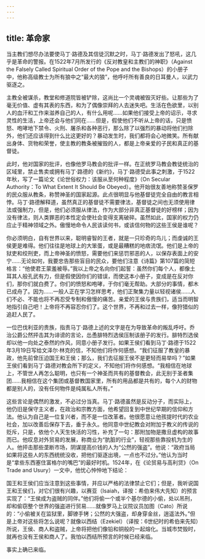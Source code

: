 ```yaml
---
---
---
```

title: 革命家
---




当主教们想尽办法要使马丁·路德及其信徒沉默之时，马丁·路德发出了怒吼，这几乎是革命的警报。在1522年7月所发行的《反对教皇和主教们的神职》（Against the Falsely Called Spiritual Order of the Pope and the Bishops）的小册子中，他称高级教士为所有狼中之“最大的狼”，他呼吁所有善良的日耳曼人，以武力驱逐之。

主教全被谋杀，教堂和修道院皆被铲除，这尚比一个灵魂被毁灭好些。让那些为了毫无价值、虚有其表的东西，和为了偶像崇拜的人去迷失吧。生活在色欲里，以别人的血汗和工作来滋养自己的人，有什么用呢……如果他们接受上帝的诏示，寻求灵性的生活，上帝还会与他们同在……但是，假使他们不听从上帝的话，只是愤怒、咆哮地下禁令、火刑、屠杀和各种恶行，那么除了以强烈的暴动将他们扫除外，他们还应该得到什么比这更好的？暴动发生时，我们都将会心地微笑。所有献出身体、货物和荣誉，使主教的教条被摧毁的人，都是上帝亲爱的子民和真正的基督徒。



此时，他对国家的批评，也像他罗马教会的批评一样。在正统罗马教会教徒统治的区域里，禁止售卖或拥有马丁·路德的《新约》，马丁·路德受此事之刺激，于1522年秋，写了一篇论文《论世俗权力：该服从至何种程度》（On Secular Authority：To What Extent It Should Be Obeyed）。他开始很友善地称赞圣保罗的民众服从教条，称赞神圣的国家起源。此点很明显与他基督徒完全自由的教言相悖。马丁·路德解释道，虽然真正的基督徒不需要律法，基督徒之间也无须使用律法或强制力，但是，他们必须服从律法，作为大部分非真正基督徒的好榜样；因为没有律法，则人类罪恶的本性定会使社会变得支离破碎。虽然如此，国家的权力仍应止于精神领域之外。傲慢地命令人民该读何书，或该信何物的这些王侯是谁呢？

你必须明白，自有世界以来，聪明睿智的王者，就是一只珍奇的鸟儿；而虔诚的王侯更是难得。他们往往是地球上的大笨蛋，或是最糟糕的地痞流氓。他们是上帝的狱吏和绞刑吏，而上帝神圣的愤怒，需要他们来惩罚邪恶的人，以保存表面上的安宁……无论如何，我要忠告那些盲目的民众，要他们注意《诗篇》第107篇的简短格言：“他使君王蒙羞被辱。”我以上帝之名向你们起誓：虽然你们每个人，都像土耳其人般孔武有力，但是假使因你们的错误，而使这本小册子，变成是在反对你们，那你们就白费了。你们的愤怒和咆哮，于你们毫无帮助。大部分的事情，都木已成舟了。因为……一般人正在学习怎样思考，他们正聚集力量以轻视诸侯……人们不必、不能也将不再忍受专制和傲慢的痛苦。亲爱的王侯与贵族们，适当而明智地指引自己吧！上帝将不再容忍你们了。这个世界，不再和过去一样，像狩猎似的追赶人民了。



一位巴伐利亚的贵族，指责马丁·路德上述的文字是在为导致革命的叛乱呼吁。乔治公爵公然抨击其为诽谤的言论，怂恿腓特烈选侯压制该册子的发行。腓特烈选侯却以他一向处之泰然的作风，同意小册子发行。如果王侯们看到马丁·路德于1522年3月19日写给文泽尔·林克的信，不知他们将作何感想。“我们征服了教皇的暴政，他先前曾压迫国王和王侯；那么，我们去征服王侯不是更轻而易举吗？”如果王侯们看到马丁·路德对教会所下的定义，不知他们将作何感想。“我相信在地球上，不管世人再怎么聪明，也只有一个神圣而共有的基督教会，此无别于圣者集团……我相信在这个集团或基督教国家里，所有的用品都是共有的，每个人的财物都是别人的，没有任何物件是纯属私人所有。”

这些言论是偶然的激发，不必过分当真。马丁·路德虽然是反动分子，而实际上，他仍旧是保守主义者，在政治和宗教方面，他希望回复到中世纪早期的信仰和方法。他认为自己是一位复兴者，而不是一位改革者。他很愿意让他孩提时代的农业社会，加以改善后保存下去，垂于永久。他同意中世纪教会对附加于教义的传说的贬斥，只是，依他个人天生快活的习性，补充了一句：那附加物是撒旦虚构的故事而已。他叹息对外贸易的发展，称商业为“肮脏的行业”，轻视那些靠投机为生的人。他抨击那些垄断市场，阴谋提高价钱的人为“公然的强盗”。他说：“政府当局如果将这些人的东西统统没收，把他们驱逐出境，一点也不过分。”他认为当时是“拿些东西塞住富格尔的嘴巴”的最好时机。1524年，在《论贸易与高利贷》（On Trade and Usury）一文中，他忧心忡忡地下结论：

国王和王侯们应当注意到这些事情，并应以严格的法律禁止它们；但是，我听说国王和王侯们，对它们很有兴趣，以赛亚（Isaiah，译按：希伯来伟大先知）的预言实现了：“王侯成为盗贼的同伴。”他们将偷一个或半个基尔德的小偷，处以吊刑，却和偷窃整个世界的强盗进行贸易……就像罗马上议院议员加图（Cato）所说的：“小偷被关在监狱里，脚镣手铐；公然的大强盗，却身穿金丝，逍遥法外。”但是上帝对这些将怎么说呢？就像以西结（Ezekiel）（译按：6世纪时的希伯来先知）所说，王侯、商人和盗贼，上帝将把他们像铅和铜般的一起熔化。当城市焚毁时，就再也没有王侯和商人了。我怕以西结所预言的时候已经来临。



事实上确已来临。